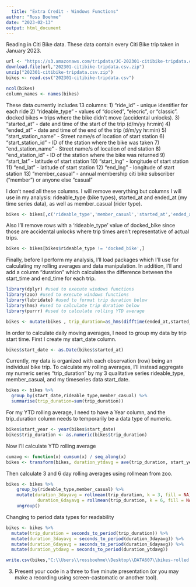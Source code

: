 ---
  title: "Extra Credit - Windows Functions"
author: "Ross Boehme"
date: "2023-02-13"
output: html_document
---
  
<!-- Windows Functions Extra Credit -->
  
<!-- 1. Find a dataset that includes time series for two or more separate items.  For example, you could use end of day stock or cryptocurrency prices since Jan 1, 2022 for several instruments. -->
  
Reading in Citi Bike data. These data contain every Citi Bike trip taken in January 2023. 

```{r}
url <- "https://s3.amazonaws.com/tripdata/JC-202301-citibike-tripdata.csv.zip"
download.file(url,"202301-citibike-tripdata.csv.zip")
unzip("202301-citibike-tripdata.csv.zip")
bikes <- read.csv("202301-citibike-tripdata.csv")
```
```{r}
ncol(bikes)
column_names <- names(bikes)
```
These data currently includes 13 columns:
1) "ride_id" - unique identifier for each ride
2) "rideable_type" - values of "docked", "elecric", or "classic". docked bikes = trips where the bike didn't move (accidental unlocks). 
3) "started_at" - date and time of the start of the trip (d/m/yy hr:min)
4) "ended_at" - date and time of the end of the trip (d/m/yy hr:min)
5) "start_station_name" - Street name/s of location of start station
6) "start_station_id" - ID of the station where the bike was taken
7) "end_station_name" - Street name/s of location of end station
8) "end_station_id" - ID of the station where the bike was returned
9) "start_lat" - latitude of start station
10) "start_lng" - longitude of start station
11) "end_lat" - latitude of start station
12) "end_lng" - longitude of start station
13) "member_casual" - annual membership citi bike subscriber ("member") or anyone else "casual"

I don't need all these columns. I will remove everything but columns I will use in my analysis: rideable_type (bike types), started_at and ended_at (my time series data), as well as member_casual (rider type).

```{r}
bikes <- bikes[,c('rideable_type','member_casual','started_at','ended_at')]
```

Also I'll remove rows with a 'rideable_type' value of docked_bike since those are accidental unlocks where trip times aren't representative of actual trips.

```{r}
bikes <- bikes[bikes$rideable_type != 'docked_bike',]
```

Finally, before I perform my analysis, I'll load packages which I'll use for calculating my rolling averages and data manipulation. In addition, I'll and add a column "duration" which calculates the difference between the start_time and end_time for each trip.

```{r}
library(dplyr) #used to execute windows functions
library(zoo) #used to execute windows functions
library(lubridate) #used to format trip duration below
library(hms) #used to calculate trip duration below
library(purrr) #used to calculate rolling YTD average
```
```{r}
bikes <- mutate(bikes , trip_duration=as_hms(difftime(ended_at,started_at)))
```

<!-- 2. Use window functions (in SQL or dplyr) to calculate the year-to-date average and the six-day moving averages for each item. -->
  
In order to calculate daily moving averages, I need to group my data by trip start time. First I create my start_date column.

```{r}
bikes$start_date <- as.Date(bikes$started_at)
```

Currently, my data is organized with each observation (row) being an individual bike trip. To calculate my rolling averages, I'll instead aggregate my numeric series "trip_duration" by my 3 qualitative series rideable_type, member_casual, and my timeseries data start_date.

```{r}
bikes <- bikes %>% 
  group_by(start_date,rideable_type,member_casual) %>%
  summarise(trip_duration=sum(trip_duration))
```
For my YTD rolling average, I need to have a Year column, and the trip_duration column needs to temporarily be a data type of numeric. 
    
```{r}
bikes$start_year <- year(bikes$start_date)
bikes$trip_duration <- as.numeric(bikes$trip_duration)
```

Now I'll calculate YTD rolling average
```{r}
cumavg <- function(x) cumsum(x) / seq_along(x)
bikes <- transform(bikes, duration_ytdavg = ave(trip_duration, start_year, FUN = cumavg))
```

Then calculate 3 and 6 day rolling averages using rollmean from zoo. 
```{r}
bikes <- bikes %>%
    group_by(rideable_type,member_casual) %>% 
    mutate(duration_3dayavg = rollmean(trip_duration, k = 3, fill = NA),
            duration_6dayavg = rollmean(trip_duration, k = 6, fill = NA)) %>% 
    ungroup()
```

Changing to period data types for readability
```{r}
bikes <- bikes %>%
  mutate(trip_duration = seconds_to_period(trip_duration)) %>%
  mutate(duration_3dayavg = seconds_to_period(duration_3dayavg)) %>%
  mutate(duration_6dayavg = seconds_to_period(duration_6dayavg)) %>%
  mutate(duration_ytdavg = seconds_to_period(duration_ytdavg))
```

```{r}
write.csv(bikes,"C:\\Users\\rossboehme\\Desktop\\DATA607\\bikes-rolled.csv",row.names=FALSE)
```

3. Present your code in a three to five minute presentation  (or you may make a recording using screen-castomatic or another tool).

